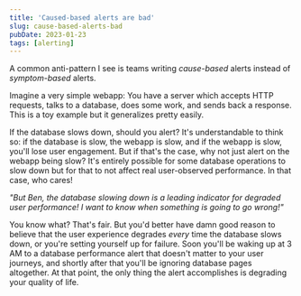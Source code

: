 ```yaml
---
title: 'Caused-based alerts are bad'
slug: cause-based-alerts-bad
pubDate: 2023-01-23
tags: [alerting]
---
```


A common anti-pattern I see is teams writing _cause-based_ alerts instead of
_symptom-based_ alerts.

Imagine a very simple webapp: You have a server which accepts HTTP requests,
talks to a database, does some work, and sends back a response. This is a toy
example but it generalizes pretty easily.

If the database slows down, should you alert? It's understandable to think so:
if the database is slow, the webapp is slow, and if the webapp is slow, you'll
lose user engagement. But if that's the case, why not just alert on the webapp
being slow? It's entirely possible for some database operations to slow down
but for that to not affect real user-observed performance. In that case, who cares!

_"But Ben, the database slowing down is a leading indicator for degraded user
performance! I want to know when something is going to go wrong!"_

You know what? That's fair. But you'd better have damn good reason to believe that
the user experience degrades _every_ time the database slows down, or you're setting
yourself up for failure. Soon you'll be waking up at 3 AM to a database performance
alert that doesn't matter to your user journeys, and shortly after that you'll be
ignoring database pages altogether. At that point, the only thing the alert
accomplishes is degrading your quality of life.
